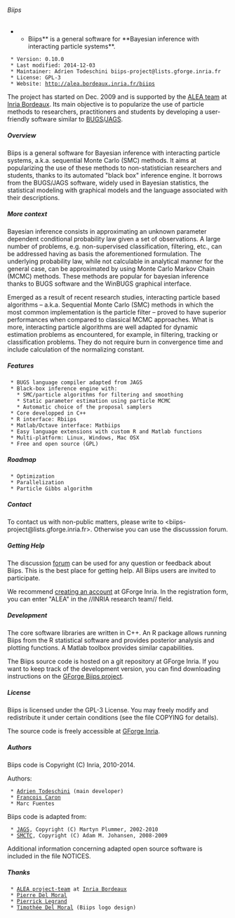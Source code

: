 ====== Biips ======

**Biips** is a general software for **Bayesian inference with interacting particle systems**.

  * Version: 0.10.0
  * Last modified: 2014-12-03
  * Maintainer: Adrien Todeschini biips-project@lists.gforge.inria.fr
  * License: GPL-3
  * Website: http://alea.bordeaux.inria.fr/biips

The project has started on Dec. 2009 and is supported by the [[http://alea.bordeaux.inria.fr/|ALEA team]] at [[http://www.inria.fr/centre/bordeaux|Inria Bordeaux]]. Its main objective is to popularize the use of particle methods to researchers, practitioners and students by developing a user-friendly software similar to [[http://www.mrc-bsu.cam.ac.uk/software/bugs/|BUGS]]/[[http://mcmc-jags.sourceforge.net/|JAGS]].

===== Overview =====

Biips is a general software for Bayesian inference with interacting particle systems, a.k.a. sequential Monte Carlo (SMC) methods. It aims at popularizing the use of these methods to non-statistician researchers and students, thanks to its automated "black box" inference engine. It borrows from the BUGS/JAGS software, widely used in Bayesian statistics, the statistical modeling with graphical models and the language associated with their descriptions.

===== More context =====

Bayesian inference consists in approximating an unknown parameter dependent conditional probability law given a set of observations. A large number of problems, e.g. non-supervised classification, filtering, etc., can be addressed having as basis the aforementioned formulation. The underlying probability law, while not calculable in analytical manner for the general case, can be approximated by using Monte Carlo Markov Chain (MCMC) methods. These methods are popular for bayesian inference thanks to BUGS software and the WinBUGS graphical interface.

Emerged as a result of recent research studies, interacting particle based algorithms – a.k.a. Sequential Monte Carlo (SMC) methods in which the most common implementation is the particle filter – proved to have superior performances when compared to classical MCMC approaches. What is more, interacting particle algorithms are well adapted for dynamic estimation problems as encountered, for example, in filtering, tracking or classification problems. They do not require burn in convergence time and include calculation of the normalizing constant.

===== Features =====

  * BUGS language compiler adapted from JAGS
  * Black-box inference engine with:
    * SMC/particle algorithms for filtering and smoothing
    * Static parameter estimation using particle MCMC
    * Automatic choice of the proposal samplers
  * Core developped in C++
  * R interface: Rbiips
  * Matlab/Octave interface: Matbiips
  * Easy language extensions with custom R and Matlab functions
  * Multi-platform: Linux, Windows, Mac OSX
  * Free and open source (GPL)

===== Roadmap =====

  * Optimization
  * Parallelization
  * Particle Gibbs algorithm

===== Contact =====

To contact us with non-public matters, please write to <biips-project@lists.gforge.inria.fr>. Otherwise you can use the discusssion forum.

===== Getting Help =====

The discussion [[https://gforge.inria.fr/forum/?group_id=2515|forum]] can be used for any question or feedback about Biips. This is the best place for getting help. All Biips users are invited to participate.

We recommend [[https://gforge.inria.fr/account/register.php|creating an account]] at GForge Inria. In the registration form, you can enter "ALEA" in the //INRIA research team// field.

===== Development =====

The core software libraries are written in C++. An R package allows running Biips from the R statistical software and provides posterior analysis and plotting functions. A Matlab toolbox provides similar capabilities.

The Biips source code is hosted on a git repository at GForge Inria. If you want to keep track of the development version, you can find downloading instructions on the [[https://gforge.inria.fr/scm/?group_id=2515|GForge Biips project]].

===== License =====

Biips is licensed under the GPL-3 License. You may freely modify and redistribute it under certain conditions (see the file COPYING for details).

The source code is freely accessible at [[https://gforge.inria.fr/projects/biips/|GForge Inria]].

===== Authors =====

Biips code is Copyright (C) Inria, 2010-2014.

Authors:

  * [[https://sites.google.com/site/adrientodeschini/|Adrien Todeschini]] (main developer)
  * [[http://www.stats.ox.ac.uk/~caron/|Francois Caron]]
  * Marc Fuentes

Biips code is adapted from:

  * [[http://mcmc-jags.sourceforge.net/|JAGS]], Copyright (C) Martyn Plummer, 2002-2010
  * [[http://www2.warwick.ac.uk/fac/sci/statistics/staff/academic-research/johansen/smctc/|SMCTC]], Copyright (C) Adam M. Johansen, 2008-2009

Additional information concerning adapted open source software is included in the file NOTICES.

===== Thanks =====

  * [[http://alea.bordeaux.inria.fr|ALEA project-team]] at [[http://www.inria.fr/centre/bordeaux|Inria Bordeaux]]
  * [[http://web.maths.unsw.edu.au/~peterdel-moral/|Pierre Del Moral]]
  * [[http://www.sm.u-bordeaux2.fr/~legrand/|Pierrick Legrand]]
  * [[http://rubis3.blogspot.fr/|Timothée Del Moral]] (Biips logo design)

